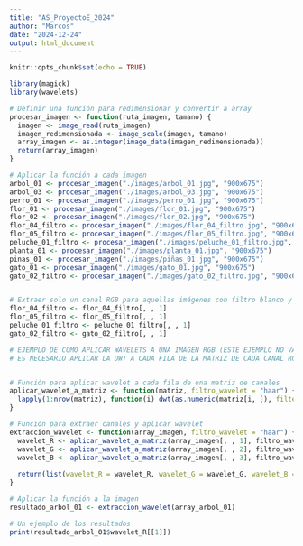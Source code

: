 ```yaml
---
title: "AS_ProyectoE_2024"
author: "Marcos"
date: "2024-12-24"
output: html_document
---
```


```r
knitr::opts_chunk$set(echo = TRUE)
```

```r
library(magick)
library(wavelets)
```

```r
# Definir una función para redimensionar y convertir a array
procesar_imagen <- function(ruta_imagen, tamano) {
  imagen <- image_read(ruta_imagen)
  imagen_redimensionada <- image_scale(imagen, tamano)
  array_imagen <- as.integer(image_data(imagen_redimensionada))
  return(array_imagen)
}

# Aplicar la función a cada imagen
arbol_01 <- procesar_imagen("./images/arbol_01.jpg", "900x675")
arbol_03 <- procesar_imagen("./images/arbol_03.jpg", "900x675")
perro_01 <- procesar_imagen("./images/perro_01.jpg", "900x675")
flor_01 <- procesar_imagen("./images/flor_01.jpg", "900x675")
flor_02 <- procesar_imagen("./images/flor_02.jpg", "900x675")
flor_04_filtro <- procesar_imagen("./images/flor_04_filtro.jpg", "900x675")
flor_05_filtro <- procesar_imagen("./images/flor_05_filtro.jpg", "900x675")
peluche_01_filtro <- procesar_imagen("./images/peluche_01_filtro.jpg", "900x675")
planta_01 <- procesar_imagen("./images/planta_01.jpg", "900x675")
pinas_01 <- procesar_imagen("./images/piñas_01.jpg", "900x675")
gato_01 <- procesar_imagen("./images/gato_01.jpg", "900x675")
gato_02_filtro <- procesar_imagen("./images/gato_02_filtro.jpg", "900x675")


# Extraer solo un canal RGB para aquellas imágenes con filtro blanco y negro 
flor_04_filtro <- flor_04_filtro[, , 1]
flor_05_filtro <- flor_05_filtro[, , 1]
peluche_01_filtro <- peluche_01_filtro[, , 1]
gato_02_filtro <- gato_02_filtro[, , 1]
```

```r
# EJEMPLO DE COMO APLICAR WAVELETS A UNA IMAGEN RGB (ESTE EJEMPLO NO VALE PARA IMAGENES EN BLANCO Y NEGRO)
# ES NECESARIO APLICAR LA DWT A CADA FILA DE LA MATRIZ DE CADA CANAL RGB


# Función para aplicar wavelet a cada fila de una matriz de canales
aplicar_wavelet_a_matriz <- function(matriz, filtro_wavelet = "haar") {
  lapply(1:nrow(matriz), function(i) dwt(as.numeric(matriz[i, ]), filter = filtro_wavelet))
}

# Función para extraer canales y aplicar wavelet
extraccion_wavelet <- function(array_imagen, filtro_wavelet = "haar") {
  wavelet_R <- aplicar_wavelet_a_matriz(array_imagen[, , 1], filtro_wavelet)
  wavelet_G <- aplicar_wavelet_a_matriz(array_imagen[, , 2], filtro_wavelet)
  wavelet_B <- aplicar_wavelet_a_matriz(array_imagen[, , 3], filtro_wavelet)
  
  return(list(wavelet_R = wavelet_R, wavelet_G = wavelet_G, wavelet_B = wavelet_B))
}

# Aplicar la función a la imagen
resultado_arbol_01 <- extraccion_wavelet(array_arbol_01)

# Un ejemplo de los resultados
print(resultado_arbol_01$wavelet_R[[1]])
```

